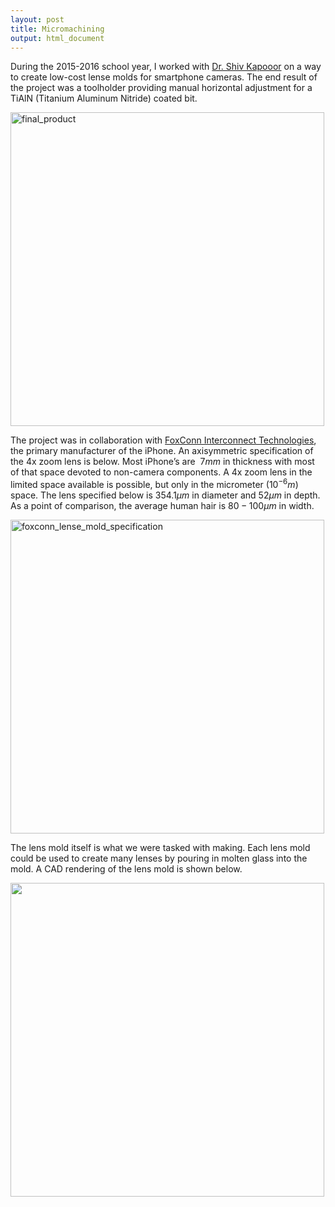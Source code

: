 ```yaml
---
layout: post
title: Micromachining 
output: html_document
---
```

<style type="text/css">
.MathJax {
font-size: 0.3em;
}
</style>

During the 2015-2016 school year, I worked with [Dr. Shiv Kapooor](https://mechanical.illinois.edu/directory/faculty/sgkapoor)  on a way to create low-cost lense molds for smartphone cameras.  The end result of the project was a toolholder providing manual horizontal adjustment for a TiAlN (Titanium Aluminum Nitride) coated bit.  

<img src="/images/micromachining/toolholder_in_machine.png" alt="final_product" height="502" width="502">

The project was in collaboration with [FoxConn Interconnect Technologies](http://www.fit-foxconn.com/), the primary manufacturer of the iPhone. An axisymmetric specification of the 4x zoom lens is below.  Most iPhone's are $~7 mm$ in thickness with most of that space devoted to non-camera components.  A 4x zoom lens in the limited space available is possible, but only in the micrometer ($10^{-6} m$) space.  The lens specified below is $354.1 \mu m$ in diameter and $52 \mu m$ in depth.  As a point of comparison, the average human hair is $80 - 100 \mu m$ in width. 

<img src="/images/micromachining/foxconn_axisymmetric.png" alt="foxconn_lense_mold_specification" height="502" width="502">

The lens mold itself is what we were tasked with making.  Each lens mold could be used to create many lenses by pouring in molten glass into the mold.  A CAD rendering of the lens mold is shown below.

<img src="/images/micromachining/lens_mold.png" height="502" width="502">
